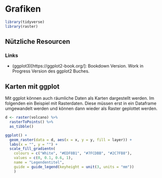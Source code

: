 # Grafiken {#grafiken}

```r
library(tidyverse)
library(raster)
```

## Nützliche Resourcen

### Links
- (ggplot3)[https://ggplot2-book.org/]: Bookdown Version. Work in Progress Version des ggplot2 Buches.

## Karten mit ggplot

Mit ggplot können auch räumliche Daten als Karten dargestellt werden. Im folgenden ein Beispiel mit Rasterdaten. Diese müssen erst in ein Dataframe umgewandelt werden und können dann wieder als Raster geplottet werden. 

```r
d <- raster(volcano) %>% 
  rasterToPoints() %>% 
  as_tibble()

ggplot() +
  geom_raster(data = d, aes(x = x, y = y, fill = layer)) +
  labs(x = "", y = "") +
  scale_fill_gradientn(
    colours = c("White", "#EDF8B1", "#7FCDBB", "#2C7FB8"),
    values = c(0, 0.1, 0.6, 1),
    name = "Legendentitel",
    guide = guide_legend(keyheight = unit(3, units = "mm"))
    ) 
```

